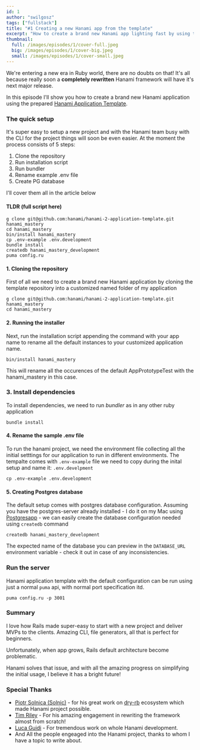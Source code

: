 ```yaml
---
id: 1
author: "swilgosz"
tags: ["fullstack"]
title: "#1 Creating a new Hanami app from the template"
excerpt: "How to create a brand new Hanami app lighting fast by using the Hanami application template."
thumbnail:
  full: /images/episodes/1/cover-full.jpeg
  big: /images/episodes/1/cover-big.jpeg
  small: /images/episodes/1/cover-small.jpeg
---
```


We're entering a new era in Ruby world, there are no doubts on that! It's all because really soon a **completely rewritten** Hanami framework will have it's next major release.

In this episode I'll show you how to create a brand new Hanami application using the prepared [Hanami Application Template](https://github.com/hanami/hanami-2-application-template).

### The quick setup

It's super easy to setup a new project and with the Hanami team busy with the CLI for the project things will soon be even easier. At the moment the process consists of 5 steps:

1. Clone the repository
2. Run installation script
3. Run bundler
4. Rename example .env file
5. Create PG database

I'll cover them all in the article below

#### TLDR (full script here)

```shell
g clone git@github.com:hanami/hanami-2-application-template.git hanami_mastery
cd hanami_mastery
bin/install hanami_mastery
cp .env-example .env.development
bundle install
createdb hanami_mastery_development
puma config.ru
```

#### 1. Cloning the repository

First of all we need to create a brand new Hanami application by cloning the template repository into
a customized named folder of my application

```shell
g clone git@github.com:hanami/hanami-2-application-template.git hanami_mastery
cd hanami_mastery
```

#### 2. Running the installer

Next, run the installation script appending the command with your app name to rename all the default
instances to your customized application name.

```shell
bin/install hanami_mastery
```

This will rename all the occurences of the default AppPrototypeTest with the hanami_mastery in this case.

### 3. Install dependencies

To install dependencies, we need to run _bundler_ as in any other ruby application

```shell
bundle install
```

#### 4. Rename the sample .env file

To run the hanami project, we need the environment file collecting all the initial setttings for
our application to run in different environments. The tempalte comes with `.env-example` file
we need to copy during the inital setup and name it: `.env.develpment`

```shell
cp .env-example .env.development
```

#### 5. Creating Postgres database

The default setup comes with postgres database configuration. Assuming you have the postgres-server
already installed - I do it on my Mac using [Postgresapp](https://postgresapp.com/) - we can easily
create the database configuration needed using `createdb` command

```shell
createdb hanami_mastery_development
```

The expected name of the database you can preview in the `DATABASE_URL` environment variable - check it out in case of any inconsistencies.

### Run the server

Hanami application template with the default configuration can be run using just a normal `puma` api, with normal port specification itd.

```shell
puma config.ru -p 3001
```

### Summary

I love how Rails made super-easy to start with a new project and deliver MVPs to the clients. Amazing CLI, file generators, all that is perfect for beginners.

Unfortunately, when app grows, Rails default architecture become problematic.

Hanami solves that issue, and with all the amazing progress on simplifying the initial usage, I believe it has a bright future!

### Special Thanks

- [Piotr Solnica (Solnic)](https://github.com/solnic) - for his great work on [dry-rb](https://github.com/dry-rb) ecosystem which made Hanami project possible.
- [Tim Riley](https://timriley.info/) - For his amazing engagement in rewriting the framework almost from scratch!
- [Luca Guidi](https://lucaguidi.com/) - For tremendous work on whole Hanami development.
- And All the people engeaged into the Hanami project, thanks to whom I have a topic to write about.
